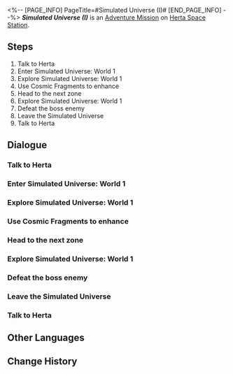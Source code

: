 <%-- [PAGE_INFO]
PageTitle=#Simulated Universe (I)#
[END_PAGE_INFO] --%>
{{Stub|Dialogue.}}
{{Mission Infobox
|id            = 4030003
|title         = 
|image         = <!--Mission Simulated Universe (I).png-->
|type          = Adventure
|event_name    = 
|chapter       = 
|requirements  = 
* {{cx}}<!--Hidden Mission ID 4010116--> completed
* [[Adventure Mission]] ''[[Simulated Universe: Second Closed Beta]]'' completed
|summary       = <!--official mission summary from Fate's Atlas-->
|characters    = Herta; Simulated Universe; Trailblazer
|startLocation = [[Herta Space Station]] - [[Herta's Office]]
|world         = Herta Space Station
|area          = Herta's Office
|prev          = Simulated Universe: Second Closed Beta
|next          = 
|rewards       = Trailblaze EXP*300; Stellar Jade*50; Adventure Log*4; Condensed Aether*4; Credit*20,000
}}
'''''Simulated Universe (I)''''' is an [[Adventure Mission]] on [[Herta Space Station]].

==Steps==
# Talk to Herta
# Enter Simulated Universe: World 1
# Explore Simulated Universe: World 1
# Use Cosmic Fragments to enhance
# Head to the next zone
# Explore Simulated Universe: World 1
# Defeat the boss enemy
# Leave the Simulated Universe
# Talk to Herta

<!--
==Gameplay Notes==

--><!--
==Trial Character==

-->
==Dialogue==
{{Stub Dialogue}}

===Talk to Herta{{subst:void|<!--403000300-->}}===
{{Mission Description|type=adventure|location=Herta's Office|Herta asks you to enter the Simulated Universe created by the Genius Society while pretending to be the Aeon of Trailblaze, and try to glean the secret of Aeons and Paths from the simulated Aeons.}}
{{Dialogue Start}}
:{{tx}}
{{Dialogue End}}

===Enter Simulated Universe: World 1{{subst:void|<!--403000301-->}}===
{{Dialogue Start}}
:{{tx}}
{{Dialogue End}}

===Explore Simulated Universe: World 1{{subst:void|<!--403000303-->}}===
{{Dialogue Start}}
:{{tx}}
{{Dialogue End}}

===Use Cosmic Fragments to enhance{{subst:void|<!--403000304-->}}===
{{Dialogue Start}}
:{{tx}}
{{Dialogue End}}

===Head to the next zone{{subst:void|<!--403000305-->}}===
{{Dialogue Start}}
:{{tx}}
{{Dialogue End}}

===Explore Simulated Universe: World 1{{subst:void|<!--403000306-->}}===
{{Dialogue Start}}
:{{tx}}
{{Dialogue End}}

===Defeat the boss enemy{{subst:void|<!--403000309-->}}===
{{Dialogue Start}}
:{{tx}}
{{Dialogue End}}

===Leave the Simulated Universe{{subst:void|<!--403000315-->}}===
{{Dialogue Start}}
:{{tx}}
{{Dialogue End}}

===Talk to Herta{{subst:void|<!--403000314-->}}===
{{Dialogue Start}}
:{{tx}}
{{Dialogue End}}

==Other Languages==
{{Other Languages
|en   = Simulated Universe (I)
|zhs  = 模拟宇宙•其一
|zht  = 模擬宇宙•其一
|ja   = 模擬宇宙・1
|ko   = 시뮬레이션 우주•1
|es   = Universo Simulado I
|fr   = Univers simulé (I)
|ru   = Виртуальная вселенная I
|th   = Simulated Universe 1
|vi   = Vũ Trụ Mô Phỏng-1
|de   = Universum-Simulation (Teil 1)
|id   = Simulated Universe: Bagian I
|pt   = Universo Simulado (I)
}}

==Change History==
{{Change History|1.0}}
